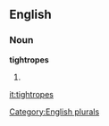 ==English==

===Noun===
'''tightropes'''

# {{plural of|[[tightrope]]}}

[[Category:English plurals]]

[[it:tightropes]]